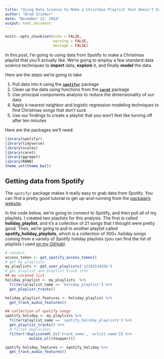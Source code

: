 ```yaml
---
title: "Using Data Science to Make a Christmas Playlist that Doesn't Suck"
author: "Brad Stieber"
date: "November 22, 2018"
output: html_document
---
```


```r
knitr::opts_chunk$set(echo = FALSE,
                      warning = FALSE,
                      message = FALSE)
```

In this post, I'm going to using data from Spotify to make a Christmas playlist that you'll actually like. We're going to employ a few standard data science techniques to __import__ data, __explore__ it, and finally __model__ the data.

Here are the steps we're going to take

1. Pull data into `R` using the [__`spotifyr`__](https://www.rcharlie.com/spotifyr/) package
1. Clean up the data using functions from the [__`caret`__](http://caret.r-forge.r-project.org/) package
1. Use principal components analysis to reduce the dimensionality of our data
1. Apply k-nearest neighbor and logistic regression modeling techniques to find Christmas songs that don't suck
1. Use our findings to create a playlist that you won't feel like turning off after ten minutes

Here are the packages we'll need:

```r
library(spotifyr)
library(tidyverse)
library(scales)
library(caret)
library(ggrepel)
library(RANN)
theme_set(theme_bw())
```


## Getting data from Spotify

The `spotifyr` package makes it really easy to grab data from Spotify. You can find a pretty good tutorial to get up-and-running from the [package's website](https://www.rcharlie.com/spotifyr/).

In the code below, we're going to connect to Spotify, and then pull all of my playlists. I created two playlists for this analysis. The first is called __holiday_playlist__, and it's a collection of 21 songs that I thought were pretty good. Then, we're going to pull in another playlist called __spotify_holiday_playlists__, which is a collection of 300+ holiday songs coming from a variety of Spotify holiday playlists (you can find the list of playlists I used [on my GitHub](https://github.com/bgstieber/files_for_blog/blob/master/make-christmas-playlist/spotify_playlists.txt)).

```r
# connect
access_token <- get_spotify_access_token()
# get my playlists
my_playlists <- get_user_playlists('12102534356') 
# get playlist and playlist track info
## my curated list
holiday_playlist <- my_playlists  %>%
  filter(playlist_name == 'holiday_playlist') %>%
  get_playlist_tracks()

holiday_playlist_features <- holiday_playlist %>%
  get_track_audio_features()

## collection of spotify songs
spotify_holiday <- my_playlists %>%
  filter(playlist_name == 'spotify_holiday_playlists') %>%
  get_playlist_tracks() %>%
  # filter duplicates
  filter(!duplicated(.[c('track_name', 'artist_name')] %>%
           mutate_all(toupper)))

spotify_holiday_features <- spotify_holiday %>%
  get_track_audio_features()
```



